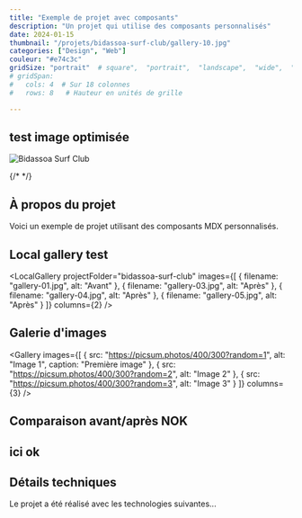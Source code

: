```yaml
---
title: "Exemple de projet avec composants"
description: "Un projet qui utilise des composants personnalisés"
date: 2024-01-15
thumbnail: "/projets/bidassoa-surf-club/gallery-10.jpg"
categories: ["Design", "Web"]
couleur: "#e74c3c"
gridSize: "portrait"  # square",  "portrait",  "landscape",  "wide",  "tall",  "feat",  "mini",
# gridSpan:
#   cols: 4  # Sur 18 colonnes
#   rows: 8   # Hauteur en unités de grille

---
```





## test image optimisée

<Image 
  src={heroImage} 
  alt="Bidassoa Surf Club"
  width={1600}
  height={900}
  quality={90}
/>

{/* <!-- Ou avec le composant helper --> */}
<OptimizedImage 
  src="bidassoa-surf-club/gallery-01.jpg"
  alt="Galerie image 1"
  sizes="(max-width: 768px) 100vw, 50vw"
/>


## À propos du projet

Voici un exemple de projet utilisant des composants MDX personnalisés.

## Local gallery test

<LocalGallery 
  projectFolder="bidassoa-surf-club"
  images={[
    { filename: "gallery-01.jpg", alt: "Avant" },
    { filename: "gallery-03.jpg", alt: "Après" },
    { filename: "gallery-04.jpg", alt: "Après" },
    { filename: "gallery-05.jpg", alt: "Après" }
  ]}
  columns={2} 
/>

## Galerie d'images

<Gallery 
  images={[
    { src: "https://picsum.photos/400/300?random=1", alt: "Image 1", caption: "Première image" },
    { src: "https://picsum.photos/400/300?random=2", alt: "Image 2" },
    { src: "https://picsum.photos/400/300?random=3", alt: "Image 3" }
  ]}
  columns={3}
/>

## Comparaison avant/après NOK

<BeforeAfter 
  before={beforeImg.src}
  after={afterImg.src}
  alt="Transformation du design"
/>
## ici ok
<BeforeAfter 
  before="https://picsum.photos/800/600?random=4"
  after="https://picsum.photos/800/600?random=5"
  alt="Transformation du design"
/>

## Détails techniques

Le projet a été réalisé avec les technologies suivantes...
